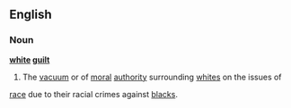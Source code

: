 ==English==
===Noun===
'''[[white]] [[guilt]]'''
#The [[vacuum]] or of [[moral]] [[authority]] surrounding [[whites]] on the issues of 
[[race]] due to their racial crimes against [[blacks]].